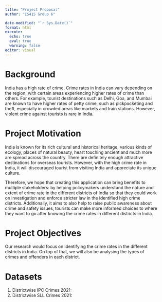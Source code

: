 ```yaml
---
title: "Project Proposal"
author: "IS415 Group 6"

date-modified: "`r Sys.Date()`"
format: html
execute: 
  echo: true
  eval: true
  warning: false
editor: visual
---
```


# Background

India has a high rate of crime. Crime rates in India can vary depending on the region, with certain areas experiencing higher rates of crime than others. For example, tourist destinations such as Delhi, Goa, and Mumbai are known to have higher rates of petty crime, such as pickpocketing and theft, especially in crowded areas like markets and train stations. However, violent crime against tourists is rare in India.

# Project Motivation 

India is known for its rich cultural and historical heritage, various kinds of ecology, places of natural beauty, heart touching ancient and much more are spread across the country. There are definitely enough attractive destinations for overseas tourists. However, with the high crime rate in India, it will discouraged tourist from visiting India and appreciate its unique culture.

Therefore, we hope that creating this application can bring benefits to multiple stakeholders: by helping policymakers understand the nature and extent of crime rate in the different districts of India so that they could work on investigation and enforce stricter law in the identified high crime districts. Additionally, it aims to also help to raise public awareness about crime and safety issues, tourists can make more informed choices to where they want to go after knowing the crime rates in different districts in India.

# Project Objectives

Our research would focus on identifying the crime rates in the different districts in India. On top of that, we will also be analysing the types of crimes and offenders in each district.

# Datasets 

1.  Districtwise IPC Crimes 2021:
2.  Districtwise SLL Crimes 2021:
